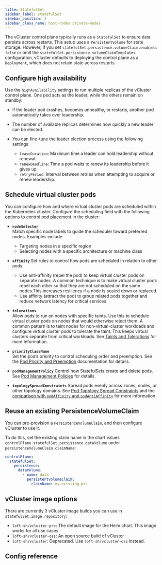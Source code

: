 ```yaml
---
title: StatefulSet
sidebar_label: statefulSet
sidebar_position: 3
sidebar_class_name: host-nodes private-nodes
---
```



<TenancySupport hostNodes="true" privateNodes="true" />

The vCluster control plane typically runs as a `StatefulSet` to ensure data persists across restarts. This setup uses a `PersistentVolume` for state storage. However, if you set `statefulSet.persistence.volumeClaim.enabled: false` or omit the `statefulSet.persistence.volumeClaimTemplates` configuration, vCluster defaults to deploying the control plane as a `Deployment`, which does not retain state across restarts.

## Configure high availability

Use the `highAvailability` settings to run multiple replicas of the vCluster control plane. One pod acts as the leader, while the others remain on standby:

- If the leader pod crashes, becomes unhealthy, or restarts, another pod automatically takes over leadership.

- The number of available replicas determines how quickly a new leader can be elected.

- You can fine-tune the leader election process using the following settings:
  - `leaseDuration`: Maximum time a leader can hold leadership without renewal.
  - `renewDeadline`: Time a pod waits to renew its leadership before it gives up.
  - `retryPeriod`: Interval between retries when attempting to acquire or renew leadership.

## Schedule virtual cluster pods

You can configure how and where virtual cluster pods are scheduled within the Kubernetes cluster. Configure the scheduling field with the following options to control pod placement in the cluster:

- **`nodeSelector`**  
  Match specific node labels to guide the scheduler toward preferred nodes. Examples include:  
  - Targeting nodes in a specific region  
  - Selecting nodes with a specific architecture or machine class

- **`affinity`** 
  Set rules to control how pods are scheduled in relation to other pods.  
  - Use anti-affinity (repel the pod) to keep virtual cluster pods on separate nodes. A common technique is to make virtual cluster pods repel each other so that they are not scheduled on the same nodes.This increases resiliency if a node is scaled down or replaced.  
  - Use affinity (attract the pod) to group related pods together and reduce network latency for critical services.

- **`tolerations`**  
  Allow pods to run on nodes with specific taints. Use this to schedule virtual cluster pods on nodes that would otherwise reject them. A common pattern is to taint nodes for non-virtual-cluster workloads and configure virtual cluster pods to tolerate the taint. This keeps virtual clusters separate from critical workloads. See [Taints and Tolerations](https://kubernetes.io/docs/concepts/scheduling-eviction/taint-and-toleration/) for more information.

- **`priorityClassName`**  
  Set the pod’s priority to control scheduling order and preemption. See the [Pod Priority and Preemption](https://kubernetes.io/docs/concepts/scheduling-eviction/pod-priority-preemption/) documentation for details.

- **`podManagementPolicy`**
  Control how StatefulSets create and delete pods. See [Pod Management Policies](https://kubernetes.io/docs/concepts/workloads/controllers/statefulset/#pod-management-policies) for details.

- **`topologySpreadConstraints`**
  Spread pods evenly across zones, nodes, or other topology domains. See [Pod Topology Spread Constraints](https://kubernetes.io/docs/concepts/scheduling-eviction/topology-spread-constraints/) and the [comparison with `podAffinity` and `podAntiAffinity`](https://kubernetes.io/docs/concepts/scheduling-eviction/topology-spread-constraints/#comparison-with-podaffinity-podantiaffinity) for more information.

<!-- vale off -->
## Reuse an existing PersistenceVolumeClaim
<!-- vale on -->

You can pre-provision a `PersistenceVolumeClaim`, and then configure vCluster to use it.

To do this, set the existing claim name in the chart values `controlPlane.statefulSet.persistence.dataVolume` under `persistenceVolumeClaim.claimName`:

```yaml
controlPlane:
  statefulSet:
    persistence:
      dataVolume:
        - name: data
          persistentVolumeClaim:
            claimName: my-existing-pvc
```

## vCluster image options

There are currently 3 vCluster image builds you can use in `statefulSet.image.repository`: 

- `loft-sh/vcluster-pro`: The default image for the Helm chart. This image works for all use cases.
- `loft-sh/vcluster-oss`: An open source build of vCluster
- `loft-sh/vcluster`: Deprecated. Use `loft-sh/vcluster-oss` instead.

## Config reference

<ControlPlaneStatefulSet/>
